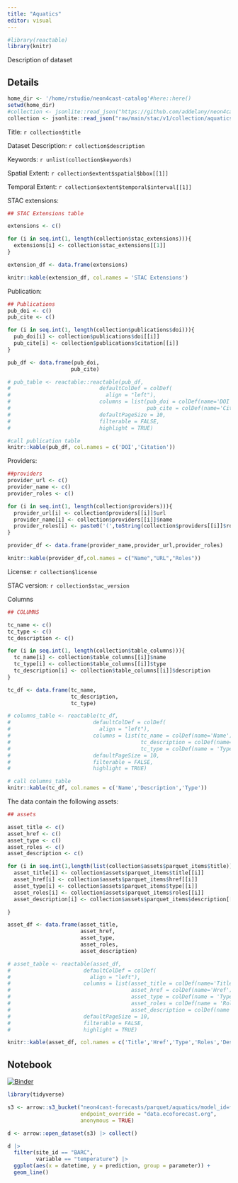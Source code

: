 ```yaml
---
title: "Aquatics"
editor: visual
---
```


```r
#library(reactable)
library(knitr)

```

Description of dataset

::: panel-tabset
## Details

```r
home_dir <- '/home/rstudio/neon4cast-catalog'#here::here()
setwd(home_dir)
#collection <- jsonlite::read_json("https://github.com/addelany/neon4cast-catalog/raw/main/output.json")
collection <- jsonlite::read_json("raw/main/stac/v1/collection/aquatics/output.json")

```

Title: `r collection$title`

Dataset Description: `r collection$description`

Keywords: `r unlist(collection$keywords)`

Spatial Extent: `r collection$extent$spatial$bbox[[1]]`

Temporal Extent: `r collection$extent$temporal$interval[[1]]`

STAC extensions:
```r
## STAC Extensions table

extensions <- c()

for (i in seq.int(1, length(collection$stac_extensions))){
  extensions[i] <- collection$stac_extensions[[1]]
}

extension_df <- data.frame(extensions)
```

```r
knitr::kable(extension_df, col.names = 'STAC Extensions')
```

Publication:
```r

## Publications
pub_doi <- c()
pub_cite <- c()

for (i in seq.int(1, length(collection$publications$doi))){
  pub_doi[i] <- collection$publications$doi[[i]]
  pub_cite[i] <- collection$publications$citation[[i]]
}

pub_df <- data.frame(pub_doi,
                    pub_cite)

# pub_table <- reactable::reactable(pub_df,
#                            defaultColDef = colDef(
#                              align = "left"),
#                            columns = list(pub_doi = colDef(name='DOI'),
#                                           pub_cite = colDef(name='Citation')),
#                            defaultPageSize = 10,
#                            filterable = FALSE,
#                            highlight = TRUE)
```

```r
#call publication table 
knitr::kable(pub_df, col.names = c('DOI','Citation'))
```

Providers:
```r
##providers
provider_url <- c()
provider_name <- c()
provider_roles <- c()

for (i in seq.int(1, length(collection$providers))){
  provider_url[i] <- collection$providers[[i]]$url
  provider_name[i] <- collection$providers[[i]]$name
  provider_roles[i] <- paste0('(',toString(collection$providers[[i]]$roles),')')
}

provider_df <- data.frame(provider_name,provider_url,provider_roles)
```

```r
knitr::kable(provider_df,col.names = c("Name","URL","Roles"))
```

License: `r collection$license`

STAC version: `r collection$stac_version`

Columns
```r
## COLUMNS

tc_name <- c()
tc_type <- c()
tc_description <- c()

for (i in seq.int(1, length(collection$table_columns))){
  tc_name[i] <- collection$table_columns[[i]]$name
  tc_type[i] <- collection$table_columns[[i]]$type
  tc_description[i] <- collection$table_columns[[i]]$description
}

tc_df <- data.frame(tc_name,
                    tc_description,
                    tc_type)

# columns_table <- reactable(tc_df,
#                          defaultColDef = colDef(
#                            align = "left"),
#                          columns = list(tc_name = colDef(name='Name'),
#                                         tc_description = colDef(name='Description'),
#                                         tc_type = colDef(name = 'Type')),
#                          defaultPageSize = 10,
#                          filterable = FALSE,
#                          highlight = TRUE)
```

```r
# call columns_table 
knitr::kable(tc_df, col.names = c('Name','Description','Type'))
```


The data contain the following assets:
```r
## assets

asset_title <- c()
asset_href <- c()
asset_type <- c()
asset_roles <- c()
asset_description <- c()

for (i in seq.int(1,length(list(collection$assets$parquet_items$title)))){ ## this needs to be converted to list before this step (do in build_collection)
  asset_title[i] <- collection$assets$parquet_items$title[[i]]
  asset_href[i] <- collection$assets$parquet_items$href[[i]]
  asset_type[i] <- collection$assets$parquet_items$type[[i]]
  asset_roles[i] <- collection$assets$parquet_items$roles[[i]]
  asset_description[i] <- collection$assets$parquet_items$description[[i]]

}

asset_df <- data.frame(asset_title,
                       asset_href,
                       asset_type,
                       asset_roles,
                       asset_description)

# asset_table <- reactable(asset_df,
#                       defaultColDef = colDef(
#                         align = "left"),
#                       columns = list(asset_title = colDef(name='Title'),
#                                      asset_href = colDef(name='Href'),
#                                      asset_type = colDef(name = 'Type'),
#                                      asset_roles = colDef(name = 'Roles'),
#                                      asset_description = colDef(name = 'description')),
#                       defaultPageSize = 10,
#                       filterable = FALSE,
#                       highlight = TRUE)
```

```r
knitr::kable(asset_df, col.names = c('Title','Href','Type','Roles','Description'))
```

## Notebook

[![Binder](https://mybinder.org/badge_logo.svg)](https://mybinder.org/v2/gh/eco4cast/neon4cast-catalog/HEAD?urlpath=rstudio)

```r
library(tidyverse)
```

```r
s3 <- arrow::s3_bucket("neon4cast-forecasts/parquet/aquatics/model_id=flareGLM/reference_datetime=2023-02-24", 
                       endpoint_override = "data.ecoforecast.org",
                       anonymous = TRUE)

d <- arrow::open_dataset(s3) |> collect()
```

```r
d |> 
  filter(site_id == "BARC",
         variable == "temperature") |> 
  ggplot(aes(x = datetime, y = prediction, group = parameter)) +
  geom_line()

```

:::
